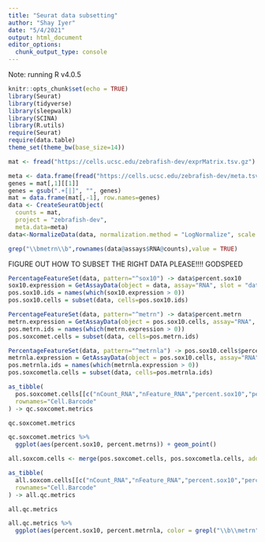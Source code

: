 ```yaml
---
title: "Seurat data subsetting"
author: "Shay Iyer"
date: "5/4/2021"
output: html_document
editor_options: 
  chunk_output_type: console
---
```


Note: running R v4.0.5
```r
knitr::opts_chunk$set(echo = TRUE)
library(Seurat)
library(tidyverse)
library(sleepwalk)
library(SCINA)
library(R.utils)
require(Seurat)
require(data.table)
theme_set(theme_bw(base_size=14))
```

```r
mat <- fread("https://cells.ucsc.edu/zebrafish-dev/exprMatrix.tsv.gz")
```


```r
meta <- data.frame(fread("https://cells.ucsc.edu/zebrafish-dev/meta.tsv"), row.names=1)
genes = mat[,1][[1]]
genes = gsub(".+[|]", "", genes)
mat = data.frame(mat[,-1], row.names=genes)
data <- CreateSeuratObject(
  counts = mat, 
  project = "zebrafish-dev", 
  meta.data=meta)
data<-NormalizeData(data, normalization.method = "LogNormalize", scale.factor=10000)
```

```r
grep("\\bmetrn\\b",rownames(data@assays$RNA@counts),value = TRUE)
```

FIGURE OUT HOW TO SUBSET THE RIGHT DATA PLEASE!!!! GODSPEED 
```r
PercentageFeatureSet(data, pattern="^sox10") -> data$percent.sox10 
sox10.expression = GetAssayData(object = data, assay="RNA", slot = "data")["sox10",]
pos.sox10.ids = names(which(sox10.expression > 0))
pos.sox10.cells = subset(data, cells=pos.sox10.ids)
```

```r
PercentageFeatureSet(data, pattern="^metrn") -> data$percent.metrn
metrn.expression = GetAssayData(object = pos.sox10.cells, assay="RNA", slot = "data")["metrn",]
pos.metrn.ids = names(which(metrn.expression > 0))
pos.soxcomet.cells = subset(data, cells=pos.metrn.ids)
```

```r
PercentageFeatureSet(data, pattern="^metrnla") -> pos.sox10.cells$percent.metrnla
metrnla.expression = GetAssayData(object = pos.sox10.cells, assay="RNA", slot = "data")["metrnla",]
pos.metrnla.ids = names(which(metrnla.expression > 0))
pos.soxcometla.cells = subset(data, cells=pos.metrnla.ids)
```

```r
as_tibble(
  pos.soxcomet.cells[[c("nCount_RNA","nFeature_RNA","percent.sox10","percent.metrns")]],
  rownames="Cell.Barcode"
) -> qc.soxcomet.metrics

qc.soxcomet.metrics
```

```r
qc.soxcomet.metrics %>% 
  ggplot(aes(percent.sox10, percent.metrns)) + geom_point()
```

```r
all.soxcom.cells <- merge(pos.soxcomet.cells, pos.soxcometla.cells, add.cell.ids = c("metrn", "metrnla"), project="zebrafish-dev")
```

```r
as_tibble(
  all.soxcom.cells[[c("nCount_RNA","nFeature_RNA","percent.sox10","percent.metrn", "percent.metrnla")]],
  rownames="Cell.Barcode"
) -> all.qc.metrics

all.qc.metrics
```

```r
all.qc.metrics %>% 
  ggplot(aes(percent.sox10, percent.metrnla, color = grepl("\\b\\metrn", Cell.Barcode ))) + geom_point()
```

